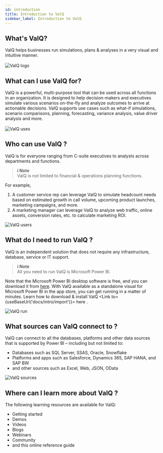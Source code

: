 ```yaml
---
id: introduction
title: Introduction to ValQ
sidebar_label: Introduction to ValQ
---
```


## What's ValQ?
<div style={{textAlign: 'justify'}}>
ValQ helps businesses run simulations, plans & analyses in a very visual and intuitive manner. 
<br /> <br />
</div>
<div style={{textAlign: 'center'}}>
  <img alt="ValQ logo" src={useBaseUrl('/doc-images/intro/1.png')} 
    width={510}
    height={200}/> </div>

## What can I use ValQ for?
<div style={{textAlign: 'justify'}}>
ValQ is a powerful, multi-purpose tool that can be used across all functions in an organization. It is designed to 
help decision-makers and executives simulate various scenarios on-the-fly and analyze outcomes to
arrive at actionable decisions. ValQ supports use cases such as what-if simulations, scenario comparisons, planning, forecasting, variance analysis, value driver analysis and more.
</div> <br />
<div style={{textAlign: 'center'}}>
  <img alt="ValQ uses" src={useBaseUrl('/doc-images/intro/2.png')} 
    width={500}
    height={410}/>
</div>

## Who can use ValQ ?

ValQ is for everyone ranging from C-suite executives to analysts across departments and functions. 

> **i Note** <br /> ValQ is not limited to financial & operations planning functions. 

For example, <br />
1.  A customer service rep can leverage ValQ to simulate headcount needs based on estimated growth in call volume,
upcoming product launches, marketing campaigns, and more. <br />
2.  A marketing manager can leverage ValQ to analyze web traffic, online assets, conversion rates, etc. to calculate
marketing ROI.

<div style={{textAlign: 'center'}}>
<img alt="ValQ users" src={useBaseUrl('/doc-images/intro/3.png')} 
    width={585}
    height={230}/>
</div>

## What do I need to run ValQ ?

ValQ is an independent solution that does not require any infrastructure, database, service or IT support.

> **i Note** <br /> All you need to run ValQ is Microsoft Power BI.

Note that the Microsoft Power BI desktop software is free, and you can download it from <a href="https://powerbi.microsoft.com/en-us/downloads/" target="_blank">here</a>.
With ValQ available as a standalone visual for Microsoft Power BI in the app store, you can get running in a matter of minutes.
Learn how to download & install ValQ <Link to={useBaseUrl('docs/intro/import')}> here </Link>.
<br />
<div style={{textAlign: 'center'}}>
<img alt="ValQ run" src={useBaseUrl('/doc-images/intro/4.png')}
    width={420}
    height={170}/>
</div>

## What sources can ValQ connect to ?
ValQ can connect to all the databases, platforms and other data sources that is supported by Power BI – including but not limited to:

  - Databases such as SQL Server, SSAS, Oracle, Snowflake
  - Platforms and apps such as Salesforce, Dynamics 365, SAP HANA, and SAP BW
  - and other sources such as Excel, Web, JSON, OData
<div style={{textAlign: 'center'}}>
<img alt="ValQ sources" src={useBaseUrl('/doc-images/intro/5.png')}
    width={565}
    height={300}/>
</div>

## Where can I learn more about ValQ ?

The following learning resources are available for ValQ:
  -   <Link to={'https://valq.com/get-started/'}> Getting started </Link> 
  -   <Link to={'https://valq.com/get-demo/'}> Demos </Link>
  -   <Link to={'https://valq.com/videos/'}> Videos </Link>
  -   <Link to={'https://valq.com/blogs/'}> Blogs </Link>
  -   <Link to={'https://valq.com/webinars/'}> Webinars </Link>
  -   <Link to={'https://community.valq.com/'}> Community </Link>
  -   and this online reference guide
